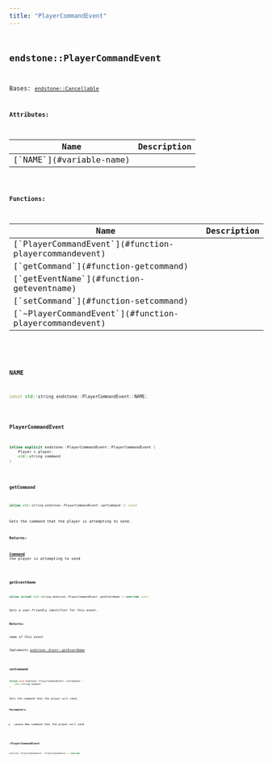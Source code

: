 ```yaml
---
title: "PlayerCommandEvent"
---
```


## <code className="doc-symbol doc-symbol-class"/> endstone::PlayerCommandEvent

Bases: [`endstone::Cancellable`](classendstone_1_1_cancellable.md)









**Attributes:**

<table>
<thead>
   <tr>
      <th>Name</th>
      <th>Description</th>
   </tr>
</thead>
<tbody>
<tr key="classendstone_1_1_player_command_event_1a847453583d9293cfc93634b9e75ac377">
    <td>[`NAME`](#variable-name)</td>
    <td></td>
</tr>
</tbody>
</table>






**Functions:**

<table>
<thead>
   <tr>
      <th>Name</th>
      <th>Description</th>
   </tr>
</thead>
<tbody>
<tr key="classendstone_1_1_player_command_event_1aab55ef626bb9b1d60352ce8d56c8703a">
    <td>[`PlayerCommandEvent`](#function-playercommandevent)</td>
    <td></td>
</tr>
<tr key="classendstone_1_1_player_command_event_1a4096e979a5e327ddecdd9328f087d57b">
    <td>[`getCommand`](#function-getcommand)</td>
    <td></td>
</tr>
<tr key="classendstone_1_1_player_command_event_1a64066f629ce1473239141c71c1177010">
    <td>[`getEventName`](#function-geteventname)</td>
    <td></td>
</tr>
<tr key="classendstone_1_1_player_command_event_1a6d2c4a174ce786fc8a1cd6cd8f9ca7c5">
    <td>[`setCommand`](#function-setcommand)</td>
    <td></td>
</tr>
<tr key="classendstone_1_1_player_command_event_1aceec4542ce0df6900c30921cfd78fe87">
    <td>[`~PlayerCommandEvent`](#function-playercommandevent)</td>
    <td></td>
</tr>
</tbody>
</table>

### <code className="doc-symbol doc-symbol-variable"/> NAME

```cpp
const std::string endstone::PlayerCommandEvent::NAME;
```


### <code className="doc-symbol doc-symbol-function"/> PlayerCommandEvent

```cpp
inline explicit endstone::PlayerCommandEvent::PlayerCommandEvent (
    Player & player,
    std::string command
) 
```


### <code className="doc-symbol doc-symbol-function"/> getCommand

```cpp
inline std::string endstone::PlayerCommandEvent::getCommand () const
```


Gets the command that the player is attempting to send.




**Returns:**

[**Command**](classendstone_1_1_command.md) the player is attempting to send 





        
### <code className="doc-symbol doc-symbol-function"/> getEventName

```cpp
inline virtual std::string endstone::PlayerCommandEvent::getEventName () override const
```


Gets a user-friendly identifier for this event.




**Returns:**

name of this event 





        
Implements [*endstone::Event::getEventName*](classendstone_1_1_event.md#function-geteventname)

### <code className="doc-symbol doc-symbol-function"/> setCommand

```cpp
inline void endstone::PlayerCommandEvent::setCommand (
    std::string command
) 
```


Sets the command that the player will send.




**Parameters:**


* `command` New command that the player will send 




        
### <code className="doc-symbol doc-symbol-function"/> ~PlayerCommandEvent

```cpp
endstone::PlayerCommandEvent::~PlayerCommandEvent () override
```

